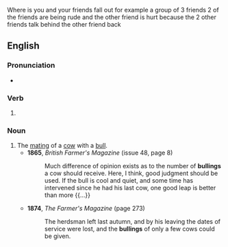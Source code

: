 Where is you and your friends fall out for example a group of 3 friends 2 of the friends are being rude and the other friend is hurt because the 2 other friends talk behind the other friend back

==English==

===Pronunciation===
* {{IPA|/ˈbʊlɪŋ/|lang=en}}

===Verb===
{{head|en|present participle}}

# {{present participle of|bull|lang=en|nocat=1}}

===Noun===
{{en-noun}}

# The [[mate|mating]] of a [[cow]] with a [[bull]].
#* '''1865''', ''British Farmer's Magazine'' (issue 48, page 8)
#*: Much difference of opinion exists as to the number of '''bullings''' a cow should receive. Here, I think, good judgment should be used. If the bull is cool and quiet, and some time has intervened since he had his last cow, one good leap is better than more {{...}}
#* '''1874''', ''The Farmer's Magazine'' (page 273)
#*: The herdsman left last autumn, and by his leaving the dates of service were lost, and the '''bullings''' of only a few cows could be given.
